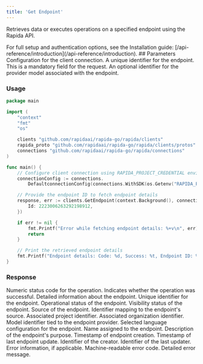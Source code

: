 ```yaml
---
title: 'Get Endpoint'
---
```


Retrieves data or executes operations on a specified endpoint using the Rapida API.

<Info>
For full setup and authentication options, see the Installation guide: [/api-reference/introduction](/api-reference/introduction).
</Info>
## Parameters


<ParamField body="connectionConfig" type="ConnectionConfig" required>
Configuration for the client connection.
</ParamField>
<ParamField body="request" type="GetEndpointRequest" required>
<Expandable>
<ParamField body="id" type="uint64" required>
A unique identifier for the endpoint. This is a mandatory field for the request.
</ParamField>
<ParamField body="endpointProviderModelId" type="uint64 (optional)">
An optional identifier for the provider model associated with the endpoint.
</ParamField>
</Expandable>
</ParamField>


### Usage

<CodeGroup>

```go Go
package main

import (
	"context"
	"fmt"
	"os"

	clients "github.com/rapidaai/rapida-go/rapida/clients"
	rapida_proto "github.com/rapidaai/rapida-go/rapida/clients/protos"
	connections "github.com/rapidaai/rapida-go/rapida/connections"
)

func main() {
	// Configure client connection using RAPIDA_PROJECT_CREDENTIAL environment variable
	connectionConfig := connections.
		DefaultconnectionConfig(connections.WithSDK(os.Getenv("RAPIDA_PROJECT_CREDENTIAL"))).WithLocal()

	// Provide the endpoint ID to fetch endpoint details
	response, err := clients.GetEndpoint(context.Background(), connectionConfig, &rapida_proto.GetEndpointRequest{
		Id: 2223006263292198912,
	})

	if err != nil {
		fmt.Printf("Error while fetching endpoint details: %+v\n", err)
		return
	}

	// Print the retrieved endpoint details
	fmt.Printf("Endpoint details: Code: %d, Success: %t, Endpoint ID: %d\n", response.Code, response.Success, response.Data.Id)
}
```

</CodeGroup>

### Response

<ParamField body="code" type="int32">
Numeric status code for the operation.
</ParamField>

<ParamField body="success" type="boolean">
Indicates whether the operation was successful.
</ParamField>

<ParamField body="data" type="object">
Detailed information about the endpoint.
<Expandable>
  <ParamField body="id" type="uint64">
  Unique identifier for the endpoint.
  </ParamField>
  <ParamField body="status" type="string">
  Operational status of the endpoint.
  </ParamField>
  <ParamField body="visibility" type="string">
  Visibility status of the endpoint.
  </ParamField>
  <ParamField body="source" type="string">
  Source of the endpoint.
  </ParamField>
  <ParamField body="sourceIdentifier" type="uint64">
  Identifier mapping to the endpoint's source.
  </ParamField>
  <ParamField body="projectId" type="uint64">
  Associated project identifier.
  </ParamField>
  <ParamField body="organizationId" type="uint64">
  Associated organization identifier.
  </ParamField>
  <ParamField body="endpointProviderModelId" type="uint64">
  Model identifier tied to the endpoint provider.
  </ParamField>
  <ParamField body="language" type="string">
  Selected language configuration for the endpoint.
  </ParamField>
  <ParamField body="name" type="string">
  Name assigned to the endpoint.
  </ParamField>
  <ParamField body="description" type="string">
  Description of the endpoint's purpose.
  </ParamField>
  <ParamField body="createdDate" type="timestamp">
  Timestamp of endpoint creation.
  </ParamField>
  <ParamField body="updatedDate" type="timestamp">
  Timestamp of last endpoint update.
  </ParamField>
  <ParamField body="createdBy" type="uint64">
  Identifier of the creator.
  </ParamField>
  <ParamField body="updatedBy" type="uint64">
  Identifier of the last updater.
  </ParamField>
</Expandable>
</ParamField>

<ParamField body="error" type="object">
Error information, if applicable.
<Expandable>
<ResponseField name="errorCode" type="string">
Machine-readable error code.
</ResponseField>
<ResponseField name="errorMessage" type="string">
Detailed error message.
</ResponseField>
</Expandable>
</ParamField>